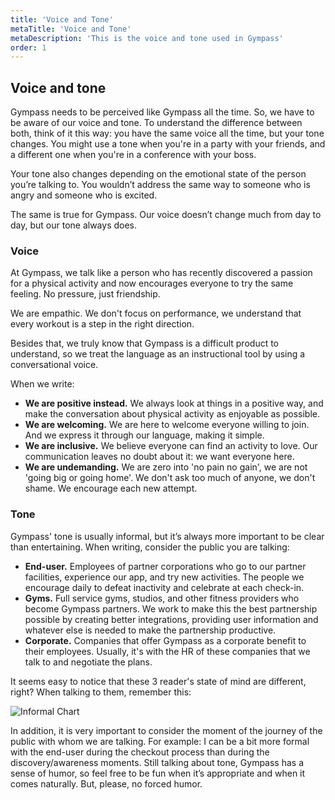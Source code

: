```yaml
---
title: 'Voice and Tone'
metaTitle: 'Voice and Tone'
metaDescription: 'This is the voice and tone used in Gympass'
order: 1
---
```


## Voice and tone

Gympass needs to be perceived like Gympass all the time. So, we have to be aware
of our voice and tone.
To understand the difference between both, think of it this way: you have the
same voice all the time, but your tone changes. You might use a tone when you're
in a party with your friends, and a different one when you're in a conference
with your boss.

Your tone also changes depending on the emotional state of the person you’re
talking to. You wouldn’t address the same way to someone who is angry and
someone who is excited.

The same is true for Gympass. Our voice doesn’t change much from day to day, but
our tone always does.

### Voice

At Gympass, we talk like a person who has recently discovered a passion for a
physical activity and now encourages everyone to try the same feeling. No
pressure, just friendship.

We are empathic. We don't focus on performance, we understand that every workout
is a step in the right direction.

Besides that, we truly know that Gympass is a difficult product to understand,
so we treat the language as an instructional tool by using a conversational
voice.

When we write:

- **We are positive instead.** We always look at things in a positive way, and
  make the conversation about physical activity as enjoyable as possible.
- **We are welcoming.** We are here to welcome everyone willing to join. And we
  express it through our language, making it simple.
- **We are inclusive.** We believe everyone can find an activity to love. Our
  communication leaves no doubt about it: we want everyone here.
- **We are undemanding.** We are zero into 'no pain no gain', we are not 'going
  big or going home'. We don't ask too much of anyone, we don't shame. We
  encourage each new attempt.

### Tone

Gympass' tone is usually informal, but it’s always more important to be clear
than entertaining. When writing, consider the public you are talking:

- **End-user.** Employees of partner corporations who go to our partner
  facilities, experience our app, and try new activities. The people we
  encourage daily to defeat inactivity and celebrate at each check-in.
- **Gyms.** Full service gyms, studios, and other fitness providers who become
  Gympass partners. We work to make this the best partnership possible by
  creating better integrations, providing user information and whatever else is
  needed to make the partnership productive.
- **Corporate.** Companies that offer Gympass as a corporate benefit to their
  employees. Usually, it's with the HR of these companies that we talk to and
  negotiate the plans.

It seems easy to notice that these 3 reader's state of mind are different,
right? When talking to them, remember this:

![Informal Chart](/guidelines/product-content/voice-and-tone/infomalidade_grafico.png)

In addition, it is very important to consider the moment of the journey of the
public with whom we are talking. For example: I can be a bit more formal with
the end-user during the checkout process than during the discovery/awareness
moments. Still talking about tone, Gympass has a sense of humor, so feel free to
be fun when it’s appropriate and when it comes naturally. But, please, no forced
humor.
